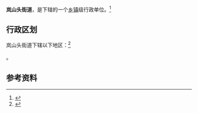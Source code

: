 {{中国乡级行政区|37/11/03/001/000}}

'''岚山头街道'''，是{{PRC admin/fullname|37/11/03/001/000|3}}下辖的一个[[乡镇|乡镇]]级行政单位。<ref>{{PRC admin/ref sgc|{{PRC admin/parent|37/11/03/001/000}}}}</ref>

== 行政区划 ==

岚山头街道下辖以下地区：<ref>{{PRC admin/ref sgc|37/11/03/001/000}}</ref>

{{PRC admin/children|37/11/03/001/000}}。

== 参考资料 ==

{{reflist}}

{{行政区划小作品}}
{{PRC admin/navcat|37/11/03/001/000}}